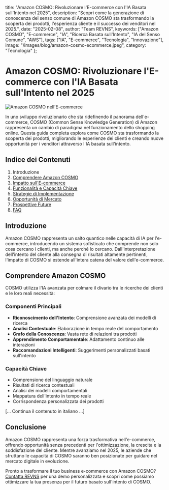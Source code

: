   title: "Amazon COSMO: Rivoluzionare l'E-commerce con l'IA Basata sull'Intento nel 2025",
  description: "Scopri come la generazione di conoscenza del senso comune di Amazon COSMO sta trasformando la scoperta dei prodotti, l'esperienza cliente e il successo dei venditori nel 2025.",
  date: "2025-02-08",
  author: "Team REVNS",
  keywords: ["Amazon COSMO", "E-commerce", "IA", "Ricerca Basata sull'Intento", "IA del Senso Comune", "AWS"],
  tags: ["IA", "E-commerce", "Tecnologia", "Innovazione"],
  image: "/images/blog/amazon-cosmo-ecommerce.jpeg",
  category: "Tecnologia"
};

# Amazon COSMO: Rivoluzionare l'E-commerce con l'IA Basata sull'Intento nel 2025

![Amazon COSMO nell'E-commerce](/images/blog/amazon-cosmo-ecommerce.jpeg)

In uno sviluppo rivoluzionario che sta ridefinendo il panorama dell'e-commerce, COSMO (Common Sense Knowledge Generation) di Amazon rappresenta un cambio di paradigma nel funzionamento dello shopping online. Questa guida completa esplora come COSMO sta trasformando la scoperta dei prodotti, migliorando le esperienze dei clienti e creando nuove opportunità per i venditori attraverso l'IA basata sull'intento.

## Indice dei Contenuti

1. Introduzione
2. [Comprendere Amazon COSMO](#comprendere-cosmo)
3. [Impatto sull'E-commerce](#impatto-su-ecommerce)
4. [Funzionalità e Capacità Chiave](#funzionalita-chiave)
5. [Strategie di Implementazione](#implementazione)
6. [Opportunità di Mercato](#opportunita-mercato)
7. [Prospettive Future](#prospettive-future)
8. [FAQ](#faq)

## Introduzione

Amazon COSMO rappresenta un salto quantico nelle capacità di IA per l'e-commerce, introducendo un sistema sofisticato che comprende non solo cosa cercano i clienti, ma anche perché lo cercano. Dall'interpretazione dell'intento del cliente alla consegna di risultati altamente pertinenti, l'impatto di COSMO si estende all'intera catena del valore dell'e-commerce.

## Comprendere Amazon COSMO

COSMO utilizza l'IA avanzata per colmare il divario tra le ricerche dei clienti e le loro reali necessità:

### Componenti Principali
- **Riconoscimento dell'Intento**: Comprensione avanzata dei modelli di ricerca
- **Analisi Contestuale**: Elaborazione in tempo reale del comportamento
- **Grafo della Conoscenza**: Vasta rete di relazioni tra prodotti
- **Apprendimento Comportamentale**: Adattamento continuo alle interazioni
- **Raccomandazioni Intelligenti**: Suggerimenti personalizzati basati sull'intento

### Capacità Chiave
- Comprensione del linguaggio naturale
- Risultati di ricerca contestuali
- Analisi dei modelli comportamentali
- Mappatura dell'intento in tempo reale
- Corrispondenza personalizzata dei prodotti

[... Continua il contenuto in italiano ...]

## Conclusione

Amazon COSMO rappresenta una forza trasformativa nell'e-commerce, offrendo opportunità senza precedenti per l'ottimizzazione, la crescita e la soddisfazione del cliente. Mentre avanziamo nel 2025, le aziende che sfruttano le capacità di COSMO saranno ben posizionate per guidare nel mercato digitale in evoluzione.

Pronto a trasformare il tuo business e-commerce con Amazon COSMO? [Contatta REVNS](https://www.revns.com/contact) per una demo personalizzata e scopri come possiamo ottimizzare la tua presenza per il futuro basato sull'intento di COSMO. 